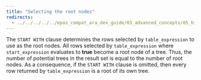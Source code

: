 ```yaml
---
title: "Selecting the root nodes"
redirects:
  - ../../../../../epas_compat_ora_dev_guide/03_advanced_concepts/05_hierarchical_queries/02_selecting_the_root_nodes #generated for docs/epas/reorg-role-use-case-mode
---
```


<div id="selecting_the_root_nodes" class="registered_link"></div>

The `START WITH` clause determines the rows selected by `table_expression` to use as the root nodes. All rows selected by `table_expression` where `start_expression` evaluates to **true** become a root node of a tree. Thus, the number of potential trees in the result set is equal to the number of root nodes. As a consequence, if the `START WITH` clause is omitted, then every row returned by `table_expression` is a root of its own tree.
